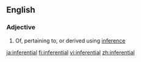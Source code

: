 ==English==

===Adjective===
{{en-adj}}

# Of, pertaining to, or derived using [[inference]]

[[ja:inferential]]
[[fi:inferential]]
[[vi:inferential]]
[[zh:inferential]]